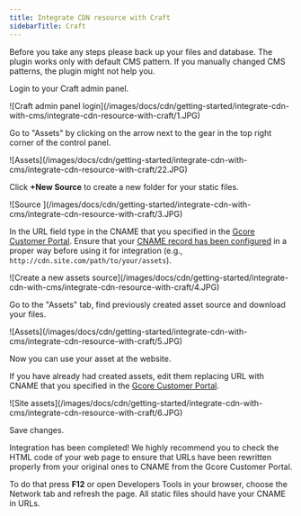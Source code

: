 ---
title: Integrate CDN resource with Craft
sidebarTitle: Craft
---

Before you take any steps please back up your files and database. The plugin works only with default CMS pattern. If you manually changed CMS patterns, the plugin might not help you.

Login to your Craft admin panel.


<Frame>![Craft admin panel login](/images/docs/cdn/getting-started/integrate-cdn-with-cms/integrate-cdn-resource-with-craft/1.JPG)</Frame>



Go to "Assets" by clicking on the arrow next to the gear in the top right corner of the control panel.


<Frame>![Assets](/images/docs/cdn/getting-started/integrate-cdn-with-cms/integrate-cdn-resource-with-craft/22.JPG)</Frame>



Click **+New Source** to create a new folder for your static files.


<Frame>![Source ](/images/docs/cdn/getting-started/integrate-cdn-with-cms/integrate-cdn-resource-with-craft/3.JPG)</Frame>



In the URL field type in the CNAME that you specified in the [Gcore Customer Portal](https://accounts.gcore.com/reports/dashboard). Ensure that your [CNAME record has been configured](/cdn/cdn-resource-options/general/create-and-set-a-custom-domain-for-the-content-delivery-via-cdn) in a proper way before using it for integration (e.g., `http://cdn.site.com/path/to/your/assets`).


<Frame>![Create a new assets source](/images/docs/cdn/getting-started/integrate-cdn-with-cms/integrate-cdn-resource-with-craft/4.JPG)</Frame>



Go to the "Assets" tab, find previously created asset source and download your files. 


<Frame>![Assets](/images/docs/cdn/getting-started/integrate-cdn-with-cms/integrate-cdn-resource-with-craft/5.JPG)</Frame>



Now you can use your asset at the website.

If you have already had created assets, edit them replacing URL with CNAME that you specified in the [Gcore Customer Portal](https://accounts.gcore.com/reports/dashboard). 


<Frame>![Site assets](/images/docs/cdn/getting-started/integrate-cdn-with-cms/integrate-cdn-resource-with-craft/6.JPG)</Frame>



Save changes.

Integration has been completed! We highly recommend you to check the HTML code of your web page to ensure that URLs have been rewritten properly from your original ones to CNAME from the Gcore Customer Portal.

To do that press **F12** or open Developers Tools in your browser, choose the Network tab and refresh the page. All static files should have your CNAME in URLs.